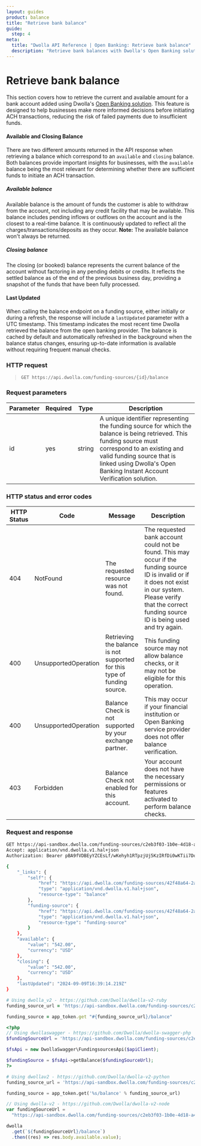 ```yaml
---
layout: guides
product: balance
title: "Retrieve bank balance"
guide:
  step: 4
meta:
  title: "Dwolla API Reference | Open Banking: Retrieve bank balance"
  description: "Retrieve bank balances with Dwolla's Open Banking solution"
---
```


# Retrieve bank balance

This section covers how to retrieve the current and available amount for a bank account added using Dwolla's [Open Banking solution](https://developers.dwolla.com/docs/balance/open-banking). This feature is designed to help businesses make more informed decisions before initiating ACH transactions, reducing the risk of failed payments due to insufficient funds.

#### Available and Closing Balance

There are two different amounts returned in the API response when retrieving a balance which correspond to an `available` and `closing` balance. Both balances provide important insights for businesses, with the `available` balance being the most relevant for determining whether there are sufficient funds to initiate an ACH transaction.

##### Available balance

Available balance is the amount of funds the customer is able to withdraw from the account, not including any credit facility that may be available. This balance includes pending inflows or outflows on the account and is the closest to a real-time balance. It is continuously updated to reflect all the charges/transactions/deposits as they occur. **Note:** The available balance won't always be returned.

##### Closing balance

The closing (or booked) balance represents the current balance of the account without factoring in any pending debits or credits. It reflects the settled balance as of the end of the previous business day, providing a snapshot of the funds that have been fully processed.

#### Last Updated

When calling the balance endpoint on a funding source, either initially or during a refresh, the response will include a `lastUpdated` parameter with a UTC timestamp. This timestamp indicates the most recent time Dwolla retrieved the balance from the open banking provider. The balance is cached by default and automatically refreshed in the background when the balance status changes, ensuring up-to-date information is available without requiring frequent manual checks.

### HTTP request

> `GET https://api.dwolla.com/funding-sources/{id}/balance`

### Request parameters

| Parameter | Required | Type   | Description                                                                                                                                                                                                                                                 |
| --------- | -------- | ------ | ----------------------------------------------------------------------------------------------------------------------------------------------------------------------------------------------------------------------------------------------------------- |
| id        | yes      | string | A unique identifier representing the funding source for which the balance is being retrieved. This funding source must correspond to an existing and valid funding source that is linked using Dwolla's Open Banking Instant Account Verification solution. |

### HTTP status and error codes

| HTTP Status | Code                 | Message                                                                  | Description                                                                                                                                                                                                            |
| ----------- | -------------------- | ------------------------------------------------------------------------ | ---------------------------------------------------------------------------------------------------------------------------------------------------------------------------------------------------------------------- |
| 404         | NotFound             | The requested resource was not found.                                    | The requested bank account could not be found. This may occur if the funding source ID is invalid or if it does not exist in our system. Please verify that the correct funding source ID is being used and try again. |
| 400         | UnsupportedOperation | Retrieving the balance is not supported for this type of funding source. | This funding source may not allow balance checks, or it may not be eligible for this operation.                                                                                                                        |
| 400         | UnsupportedOperation | Balance Check is not supported by your exchange partner.                 | This may occur if your financial institution or Open Banking service provider does not offer balance verification.                                                                                                     |
| 403         | Forbidden            | Balance Check not enabled for this account.                              | Your account does not have the necessary permissions or features activated to perform balance checks.                                                                                                                  |

### Request and response

```bash
GET https://api-sandbox.dwolla.com/funding-sources/c2eb3f03-1b0e-4d18-a4a2-e552cc111418/balance
Accept: application/vnd.dwolla.v1.hal+json
Authorization: Bearer pBA9fVDBEyYZCEsLf/wKehyh1RTpzjUj5KzIRfDi0wKTii7DqY

{
    "_links": {
        "self": {
            "href": "https://api.dwolla.com/funding-sources/42f48a64-2a9b-40df-9777-603ed2fe2764/balance",
            "type": "application/vnd.dwolla.v1.hal+json",
            "resource-type": "balance"
        },
        "funding-source": {
            "href": "https://api.dwolla.com/funding-sources/42f48a64-2a9b-40df-9777-603ed2fe2764",
            "type": "application/vnd.dwolla.v1.hal+json",
            "resource-type": "funding-source"
        }
    },
    "available": {
        "value": "542.00",
        "currency": "USD"
    },
    "closing": {
        "value": "542.00",
        "currency": "USD"
    },
    "lastUpdated": "2024-09-09T16:39:14.219Z"
}
```

```ruby
# Using dwolla_v2 - https://github.com/Dwolla/dwolla-v2-ruby
funding_source_url = 'https://api-sandbox.dwolla.com/funding-sources/c2eb3f03-1b0e-4d18-a4a2-e552cc111418'

funding_source = app_token.get "#{funding_source_url}/balance"
```

```php
<?php
// Using dwollaswagger - https://github.com/Dwolla/dwolla-swagger-php
$fundingSourceUrl = 'https://api-sandbox.dwolla.com/funding-sources/c2eb3f03-1b0e-4d18-a4a2-e552cc111418';

$fsApi = new DwollaSwagger\FundingsourcesApi($apiClient);

$fundingSource = $fsApi->getBalance($fundingSourceUrl);
?>
```

```python
# Using dwollav2 - https://github.com/Dwolla/dwolla-v2-python
funding_source_url = 'https://api-sandbox.dwolla.com/funding-sources/c2eb3f03-1b0e-4d18-a4a2-e552cc111418'

funding_source = app_token.get('%s/balance' % funding_source_url)
```

```javascript
// Using dwolla-v2 - https://github.com/Dwolla/dwolla-v2-node
var fundingSourceUrl =
  "https://api-sandbox.dwolla.com/funding-sources/c2eb3f03-1b0e-4d18-a4a2-e552cc111418";

dwolla
  .get(`${fundingSourceUrl}/balance`)
  .then((res) => res.body.available.value);
```
